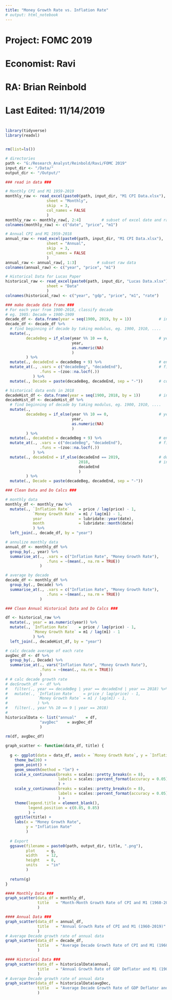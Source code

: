 ```yaml
---
title: "Money Growth Rate vs. Inflation Rate"
# output: html_notebook
---
```


#############################################################################################
# Project: FOMC 2019
# Economist: Ravi
# RA: Brian Reinbold
# Last Edited: 11/14/2019
#

#############################################################################################

```r
library(tidyverse)
library(readxl)


rm(list=ls())

# directories
path <- "G:/Research_Analyst/Reinbold/Ravi/FOMC 2019"
input_dir <- "/Data/"
output_dir <- "/Output/"

```

```r
### read in data ###

# Monthly CPI and M1 1959-2019
monthly_raw <- read_excel(paste0(path, input_dir, "M1 CPI Data.xlsx"),
                  sheet = "Monthly",
                  skip  = 3,
                  col_names = FALSE
                  )
monthly_raw <- monthly_raw[, 2:4]         # subset of excel date and raw data
colnames(monthly_raw) <- c("date", "price", "m1")

# Annual CPI and M1 1959-2018
annual_raw <- read_excel(paste0(path, input_dir, "M1 CPI Data.xlsx"),
                  sheet = "Annual",
                  skip  = 3,
                  col_names = FALSE
                  )
annual_raw <- annual_raw[, 1:3]         # subset raw data
colnames(annual_raw) <- c("year", "price", "m1")

# Historical Data for Lucas Paper
historical_raw <- read_excel(paste0(path, input_dir, "Lucas Data.xlsx"),
                  sheet = "Data"
                  )
colnames(historical_raw) <- c("year", "gdp", "price", "m1", "rate")

### make decade data frame ###
# For each year from 1900-2018, classify decade
# eg. 1905: Decade = 1900-1909
decade_df <- data.frame(year = seq(1900, 2019, by = 1))            # initialize df with years
decade_df <- decade_df %>%
  # find beginning of decade by taking modulus, eg. 1900, 1910, ....
  mutate(.,
         decadeBeg = if_else(year %% 10 == 0,                      # year %% 10 == year mod 10        
                             year,
                             as.numeric(NA)
                             )
         ) %>%
  mutate(., decadeEnd = decadeBeg + 9) %>%                         # end of decade is beginning + 9
  mutate_at(., .vars = c("decadeBeg", "decadeEnd"),                # fill in NAs
               .funs = ~(zoo::na.locf(.))
            ) %>%
  mutate(., Decade = paste(decadeBeg, decadeEnd, sep = "-"))       # combine to make Decade indicator

# historical data ends in 2018
decadeHist_df <- data.frame(year = seq(1900, 2018, by = 1))        # initialize df with years
decadeHist_df <- decadeHist_df %>%
  # find beginning of decade by taking modulus, eg. 1900, 1910, ....
  mutate(.,
         decadeBeg = if_else(year %% 10 == 0,                      # year %% 10 == year mod 10        
                             year,
                             as.numeric(NA)
                             )
         ) %>%
  mutate(., decadeEnd = decadeBeg + 9) %>%                         # end of decade is beginning + 9
  mutate_at(., .vars = c("decadeBeg", "decadeEnd"),                # fill in NAs
               .funs = ~(zoo::na.locf(.))
            ) %>%
  mutate(., decadeEnd = if_else(decadeEnd == 2019,                 # don't have 2019 data so make it end
                                2018,                              # in 2018 instead
                                decadeEnd
                                )
         ) %>%
  mutate(., Decade = paste(decadeBeg, decadeEnd, sep = "-"))   

```


```r
### Clean Data and Do Calcs ###

# monthly data
monthly_df <- monthly_raw %>%
  mutate(., `Inflation Rate`    = price / lag(price) - 1,
            `Money Growth Rate` = m1 / lag(m1) - 1,
            year                = lubridate::year(date),
            month               = lubridate::month(date)
            ) %>%
  left_join(., decade_df, by = "year")

# annulize monthly data
annual_df <- monthly_df %>%
  group_by(., year) %>%
  summarise_at(., .vars = c("Inflation Rate", "Money Growth Rate"),
                  .funs = ~(mean(., na.rm = TRUE))
               )

# average by decade
decade_df <- monthly_df %>%
  group_by(., Decade) %>%
  summarise_at(., .vars = c("Inflation Rate", "Money Growth Rate"),
                  .funs = ~(mean(., na.rm = TRUE))
               )

```


```r
### Clean Annual Historical Data and Do Calcs ###

df <- historical_raw %>%
  mutate(., year = as.numeric(year)) %>%
  mutate(., `Inflation Rate`    = price / lag(price) - 1,
            `Money Growth Rate` = m1 / lag(m1) - 1
            ) %>%
  left_join(., decadeHist_df, by = "year")

# calc decade average of each rate 
avgDec_df <- df %>%
  group_by(., Decade) %>%
  summarise_at(., vars("Inflation Rate", "Money Growth Rate"), 
               .funs = ~(mean(., na.rm = TRUE))
               )
# # calc decade growth rate
# decGrowth_df <- df %>%
#   filter(., year == decadeBeg | year == decadeEnd | year == 2018) %>%
#   mutate(., `Inflation Rate`    = price / lag(price) - 1,
#             `Money Growth Rate` = m1 / lag(m1) - 1,
#             ) %>%
#   filter(., year %% 10 == 9 | year == 2018)
# 
historicalData <- list("annual"    = df,
               "avgDec"    = avgDec_df
               )
  
rm(df, avgDec_df)


```



```r
graph_scatter <- function(data_df, title) {
  
  g <- ggplot(data = data_df, aes(x = `Money Growth Rate`, y = `Inflation Rate`)) +
    theme_bw(20) + 
    geom_point() +
    geom_smooth(method = "lm") +
    scale_x_continuous(breaks = scales::pretty_breaks(n = 8),
                       labels = scales::percent_format(accuracy = 0.05)
                       ) +
    scale_y_continuous(breaks = scales::pretty_breaks(n = 8),
                       labels = scales::percent_format(accuracy = 0.05)
                       ) +
    theme(legend.title = element_blank(),
          legend.position = c(0.85, 0.85)
          ) +
    ggtitle(title) +
    labs(x = "Money Growth Rate",
         y = "Inflation Rate"
         )
  
  # Export
  ggsave(filename = paste0(path, output_dir, title, ".png"),
         plot     = g,
         width    = 12,
         height   = 8,
         units    = "in"
         )
  
  return(g)
}


```

```r
#### Monthly Data ###
graph_scatter(data_df = monthly_df,
              title   = "Month-Month Growth Rate of CPI and M1 (1960-2019)"
              )
```


```r
#### Annual Data ###
graph_scatter(data_df = annual_df,
              title   = "Annual Growth Rate of CPI and M1 (1960-2019)"
              )
# Average Decade growth rate of annual data
graph_scatter(data_df = decade_df,
              title   = "Average Decade Growth Rate of CPI and M1 (1960-2019)"
              )

```

```r
#### Historical Data ###
graph_scatter(data_df = historicalData$annual,
              title   = "Annual Growth Rate of GDP Deflator and M1 (1900-2018)"
              )
# Average Decade growth rate of annual data
graph_scatter(data_df = historicalData$avgDec,
              title   = "Average Decade Growth Rate of GDP Deflator and M1 (1900-2018)"
              )
```